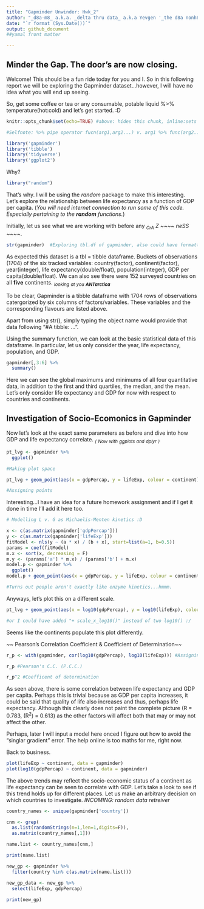 ```yaml
---
title: "Gapminder Unwinder: Hwk_2"
author: "_d8a-m8_ a.k.a. _delta thru data_ a.k.a Yevgen '_the d8a nonh8a_' Kovalenko"
date: "`r format (Sys.Date())`"
output: github_document
##yamal front matter 

---
```


## Minder the Gap. The door's are now closing.

Welcome! This should be a fun ride today for you and I. So in this following report we will be exploring the Gapminder dataset...however, I will have no idea what you will end up seeing.

So, get some coffee or tea or any consumable, potable liquid %>% temperature(hot:cold) and let's get started. :D

```r
knitr::opts_chunk$set(echo=TRUE) #above: hides this chunk, inline:sets all chunks to be viewed globally

#Selfnote: %>% pipe operator fucn(arg1,arg2...) v. arg1 %>% func(arg2....)

library('gapminder')
library('tibble')
library('tidyverse')
library('ggplot2')
```

Why?

```r
library("random")
```

That's why. I will be using the _random_ package to make this interesting. Let's explore the relationship between life expectancy as a function of GDP per capita. (_You will need internet connection to run some of this code. Especially pertaining to the **random** functions._)

Initially, let us see what we are working with before any _~CrA~_ _Z_ _~~~~ neSS ~~~~_.

```r
str(gapminder)  #Exploring tbl.df of gapminder, also could have formatted the script as in Chuck 4 (Summary)
```

As expected this dataset is a tbl = tibble dataframe. Buckets of observations (1704) of the six tracked variables: country(factor), continent(factor), year(integer), life expectancy(double/float), population(integer), GDP per capita(double/float). We can also see there were 152 surveyed countries on all **five** continents.
_~looking~ ~at~ ~you~ **~ANTarctica~**_

To be clear, Gapminder is a tibble dataframe with 1704 rows of observations catergorized by six columns of factors/variables. These variables and the corresponding flavours are listed above.

Apart from using str(), simply typing the object name would provide that data following "#A tibble: ...". 

Using the summary function, we can look at the basic statistical data of this dataframe. In particular, let us only consider the year, life expectancy, population, and GDP.

```r
gapminder[,3:6] %>% 
  summary()
```

Here we can see the global maximums and minimums of all four quantitative data, in addition to the first and third quartiles, the median, and the mean. Let's only consider life expectancy and GDP for now with respect to countries and continents.


## Investigation of Socio-Ecomonics in Gapminder

Now let's look at the exact same parameters as before and dive into how GDP and life expectancy correlate. _~(~ ~Now~ ~with~ ~ggplots~ ~and~ ~dplyr~ ~)~_

```r
pt_lvg <- gapminder %>% 
  ggplot()

#Making plot space

pt_lvg + geom_point(aes(x = gdpPercap, y = lifeExp, colour = continent))  

#Assigning points
```

Interesting...I have an idea for a future homework assignment and if I get it done in time I'll add it here too.

```r
# Modelling L v. G as Michaelis-Menten kinetics :D

x <- c(as.matrix(gapminder['gdpPercap']))
y <- c(as.matrix(gapminder['lifeExp']))
fitModel <- nls(y ~ (a * x) / (b + x), start=list(a=1, b=0.5))
params = coef(fitModel)
m.x <- sort(x, decreasing = F)
m.y <- (params['a'] * m.x) / (params['b'] + m.x)
model.p <- gapminder %>% 
  ggplot()
model.p + geom_point(aes(x = gdpPercap, y = lifeExp, colour = continent)) + geom_smooth(aes(x = x, y = m.y, xend = 1800, yend = 100))

#Turns out people aren't exactly like enzyme kinetics...hmmm.
```

Anyways, let's plot this on a different scale.

```r

pt_lvg + geom_point(aes(x = log10(gdpPercap), y = log10(lifeExp), colour = continent))  

#or I could have added "+ scale_x_log10()" instead of two log10() :/
```

Seems like the continents populate this plot differently.

~~ Pearson's Correlation Coefficient & Coefficient of Determination~~

```r
r_p <- with(gapminder, cor(log10(gdpPercap), log10(lifeExp))) #Assigning object that is the P.C.C. of lifeExp and GDP

r_p #Pearson's C.C. (P.C.C.)

r_p^2 #Coefficent of determination
```

As seen above, there is some correlation between life expectancy and GDP per capita. Perhaps this is trivial because as GDP per capita increases, it could be said that quality of life also increases and thus, perhaps life expectancy. Although this clearly does not paint the complete picture (R = 0.783, (R<sup>2</sup>) = 0.613) as the other factors will affect both that may or may not affect the other. 

Perhaps, later I will input a model here onced I figure out how to avoid the "singlar gradient" error. The help online is too maths for me, right now.

Back to business.

```r
plot(lifeExp ~ continent, data = gapminder)
plot(log10(gdpPercap) ~ continent, data = gapminder)
```

The above trends may reflect the socio-economic status of a continent as life expectancy can be seen to correlate with GDP. Let's take a look to see if this trend holds up for different places. Let us make an arbitrary decision on which countries to investigate. _INCOMING: random data retreiver_

```r
country_names <- unique(gapminder['country'])

cnm <- grep(
  as.list(randomStrings(n=1,len=1,digits=F)), 
  as.matrix(country_names[,1]))

name.list <- country_names[cnm,]

print(name.list)

new_gp <- gapminder %>% 
  filter(country %in% c(as.matrix(name.list)))

new_gp_data <- new_gp %>% 
  select(lifeExp, gdpPercap)
  
print(new_gp)
```

```r

```

 
